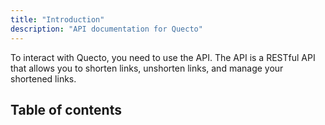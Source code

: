 ```yaml
---
title: "Introduction"
description: "API documentation for Quecto"
---
```


To interact with Quecto, you need to use the API. The API is a RESTful API that allows you to shorten links, unshorten links, and manage your shortened links.

## Table of contents
<Cards>
    <Card title="Shorten a URL" href="docs/api/shorten-link" />
    <Card title="Unshorten a URL" href="docs/api/get-original-link" />
    <Card title="Delete a shortened URL" href="docs/api/delete-shortened-link" />
    <Card title="Check if a shortened link need a password" href="docs/api/check-password" />
    <Card title="Get the config of Quecto Instance" href="docs/api/get-config" />
</Cards>